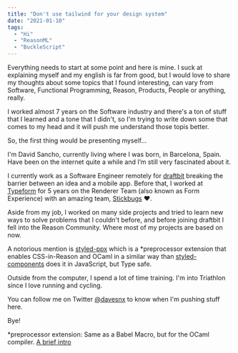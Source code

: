```yaml
---
title: "Don't use tailwind for your design system"
date: "2021-01-10"
tags:
  - "Hi"
  - "ReasonML"
  - "BuckleScript"
---
```


Everything needs to start at some point and here is mine. I suck at explaining myself and my english is far from good,
but I would love to share my thoughts about some topics that I found interesting, can vary from Software, Functional Programming, Reason, Products, People or anything, really.

I worked almost 7 years on the Software industry and there's a ton of stuff that I learned and a tone that I didn't, so I'm trying to write down some that comes to my head and it will push me understand those topis better.

So, the first thing would be presenting myself...

I'm David Sancho, currently living where I was born, in Barcelona, Spain. Have been on the internet quite a while and I’m still very fascinated about it.

I currently work as a Software Engineer remotely for [draftbit](https://draftbit.com) breaking the barrier between an idea and a mobile app. Before that, I worked at [Typeform](https://www.typeform.com) for 5 years on the Renderer Team (also known as Form Experience) with an amazing team, [Stickbugs](https://stickbugs.dev) ♥️.

Aside from my job, I worked on many side projects and tried to learn new ways to solve problems that I couldn't before, and before joining draftbit I fell into the Reason Community. Where most of my projects are based on now.

A notorious mention is [styled-ppx](https://github.com/davesnx/styled-ppx) which is a *preprocessor extension that enables CSS-in-Reason and OCaml in a similar way than [styled-components](https://styled-components.com) does it in JavaScript, but Type safe.

Outside from the computer, I spend a lot of time training. I'm into Triathlon since I love running and cycling.

You can follow me on Twitter [@davesnx](https://twitter.com/davesnx) to know when I'm pushing stuff here.

Bye!

*preprocessor extension: Same as a Babel Macro, but for the OCaml compiler. [A brief intro](https://victor.darvariu.me/jekyll/update/2018/06/19/ppx-tutorial.html)